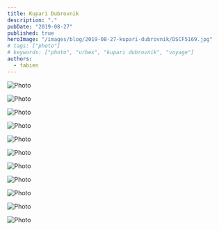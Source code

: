 ```yaml
---
title: Kupari Dubrovnik
description: "."
pubDate: "2019-08-27"
published: true
heroImage: "/images/blog/2019-08-27-kupari-dubrovnik/DSCF5169.jpg"
# tags: ["photo"]
# keywords: ["photo", "urbex", "kupari dubrovnik", "voyage"]
authors:
  - fabien
---
```


![Photo](/images/blog/2019-08-27-kupari-dubrovnik/DSCF5142.jpg)

![Photo](/images/blog/2019-08-27-kupari-dubrovnik/DSCF5144.jpg)

![Photo](/images/blog/2019-08-27-kupari-dubrovnik/DSCF5111.jpg)

![Photo](/images/blog/2019-08-27-kupari-dubrovnik/DSCF5129.jpg)

![Photo](/images/blog/2019-08-27-kupari-dubrovnik/DSCF5151.jpg)

![Photo](/images/blog/2019-08-27-kupari-dubrovnik/DSCF5158.jpg)

![Photo](/images/blog/2019-08-27-kupari-dubrovnik/DSCF5169.jpg)

![Photo](/images/blog/2019-08-27-kupari-dubrovnik/DSCF5177.jpg)

![Photo](/images/blog/2019-08-27-kupari-dubrovnik/DSCF5199.jpg)

![Photo](/images/blog/2019-08-27-kupari-dubrovnik/DSCF5207.jpg)

![Photo](/images/blog/2019-08-27-kupari-dubrovnik/DSCF5212.jpg)
